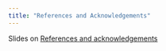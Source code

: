 ```yaml
---
title: "References and Acknowledgements"
---
```


Slides on [References and acknowledgements](docs/References.pdf)

